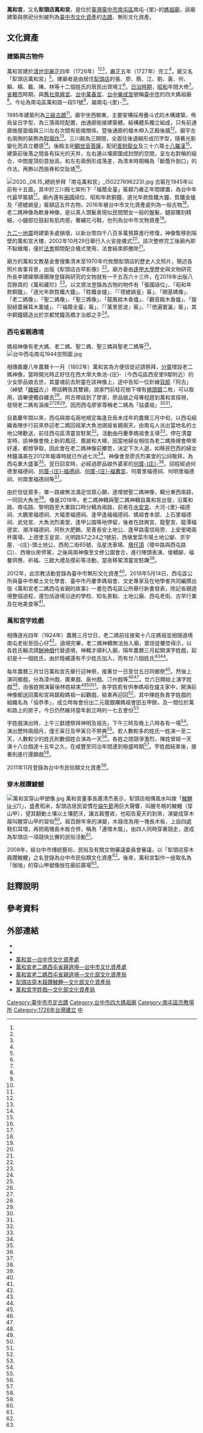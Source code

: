{{coord|24.1378875|120.6390717|display=title}}
{{東亞廟宇
| img = File:萬和宮正面照.jpg
| img_capt =
| image_width = 250px
| location = {{TWN}}[[臺中市|臺中市]][[南屯區|南屯區]]南屯-{里}-萬和路一段51號
| god =[[媽祖|媽祖]]
| type =
| struct =
| open_year ={{QING}}[[雍正|雍正]]四年（1726年）
| cere_date =老二媽西屯省親遶境、萬和宮字姓戲
| cultural_collection=
|}}
'''萬和宮'''，又名'''犁頭店萬和宮'''，是位於[[臺灣|臺灣]][[臺中市|臺中市]][[南屯區|南屯區]]南屯-{里}-的[[媽祖廟|媽祖廟]]，該廟建築與祭祀分別被列為[[臺中市文化資產|臺中市文化資產]]的[[臺中市文化資產#直轄市定古蹟|古蹟]]、無形文化資產。

==文化資產==
===建築與古物件===
{{tw monument
|name=萬和宮
|formername=
|image=
|imagename=
|othername=
|formalname=
|level=直轄市定古蹟
|class=
|time={{QING}}[[雍正|雍正]]五年（1727年）
|location=
|open=
|cost=
|website=
|reg_url =https://nchdb.boch.gov.tw/assets/advanceSearch/monument/19851127000010
}}
萬和宮建於[[雍正帝|清世宗]][[雍正|雍正]]四年（1726年）<ref name="楊士賢"/><ref name="1995-01-11"/><ref name="蔡淑媛2"/>，[[雍正|雍正]]五年（1727年）完工<ref name="葉思吟"/>，廟又名「犁頭店萬和宮」<ref name="楊士賢"/>。建廟者是由居住[[犁頭店|犁頭店]]的張、廖、簡、江、劉、黃、何、賴、楊、戴、陳、林等十二個姓氏的居民出資鳩工<ref name="盧金足2"/>。[[台灣日治時期|日治時期]]，[[昭和|昭和]]年間大修<ref name="何宗翰"/>。[[省轄市|省轄市]]時期，與[[舊社南興宮|舊社南興宮]]、[[台中萬春宮|台中萬春宮]]、[[台中樂成宮|台中樂成宮]]號稱[[臺中市_(省轄市)|臺中市]]的四大媽祖廟<ref name="蘇永欽"/>。今址為南屯區萬和路一段51號<ref name="1975-12-29"/>，屬南屯-{里}-<ref name="楊士賢2"/>。
 
1985年建築列為[[三級古蹟|三級古蹟]]<ref name="1985-12-06"/>。廟宇坐西朝東，主要架構採用疊斗式的木構建築，佈局呈日字型，為三落兩院配置，由通廊銜接建築體，結構體系獨立組成，只有前通廊做屋面楹與三川左右次間有銜接關係，暨後通廊的楹木伸入正殿後牆<ref name="2009-10-15"/>。廟宇左右兩側的裝飾為[[對場作|對場作]]<ref name="柯永輝"/>。三川殿為三開間，全面往後退縮形成凹字型，隨著光影變化而具立體感<ref name="2009-10-15"/>。後殿主祀[[觀世音菩薩|觀世音菩薩]]，配祀[[善財龍女|善財龍女]]及三十六尊{{efn|1983年，原先十八羅漢神像被竊，廟方隔年重刻，但舊神像在被攜出海關時遭查獲，因而找回的神像安置上層，新雕的坐在下層<ref name="盧金足2"/>。}}[[十八羅漢|十八羅漢]]<ref name="盧金足2"/>。建築前後落之間各有採光的天井，左右邊以墻廊圍成封閉的空間，呈左右對稱的組合，中間屋頂刻意抬高，和左右兩側形成落差，為清末時期稱為「斷簷升劍口」的作法，再飾以西施脊和交趾燒<ref name="2009-10-15"/>。

[[File:2020._08.15_總統參拜「南屯萬和宮」_(50227696223).jpg|thumb]]
古匾在1945年以前有十五面，其中於三川殿七架桁下「福蔭全臺」匾額乃雍正年間建置，為台中年代最早匾額<ref name="郝雪卿"/>。廟內還有[[張國|張國]]祿位、昭和年款銅鐘、道光年款鉎鐵大鐘、鉎鐵金爐及「德媲媧皇」匾額這五件古物，2016年被台中市文化資產處列為一般古物<ref name="楊文琳"/>。老二媽神像為軟身神像，是以真人頭髮表現似民間閨女一般的盤髮，腿部雕刻精細，小腿部位鼓起有肌肉感，著繡花弓鞋，也列為台中市文物資產<ref name="郝雪卿"/>。

[[九二一地震|九二一地震]]時建築多處損壞，以新台幣四千八百多萬預算進行修復，神像暫移到隔壁的萬和宮大樓，2002年10月29日舉行入火安座儀式<ref name="柯永輝"/>。該次整修完工後廟內即不點蠟燭，僅於[[法會|法會]]期間配合儀式使用，法會結束即撤除<ref name="人間福報" />。

廟方的萬和文教基金會搜集清末至1970年代攸關犁頭店的歷史人文照片，簡述各照片故事背景，出版《犁頭店古早影像》<ref name="張菁雅2"/>。廟方委由[[逢甲大學|逢甲大學]]歷史與文物研究所長李建緯領導團隊登錄與研究的文物就有一千五百六十三件，在2019年出版八百餘頁的《萬和藏珍》<ref name="郝雪卿"/>。以文資法登錄為古物的物件有「張國祿位」、「昭和年款銅鐘」、「道光年款鉎鐵大鐘」、「鉎鐵金爐」、「『德媲媧皇』匾」、「開基媽像」、「老二媽像」、「聖二媽像」、「聖三媽像」、「龍鳳紋木香爐」、「觀音殿木香爐」、「狻猊紐蓋展耳木薰爐」、「『福蔭全臺』匾」、「『萬里恩波』匾」、「『徳遍寰瀛』匾」，其中銅鐘鑄造出於京都梵鐘高橋才治郎之手<ref name="蔡淑媛2"/>。

===西屯省親遶境===
媽祖神像有老大媽{{efn|相傳開基媽祖神像是[[張國|張國]]在康熙二十三年（1684年）由湄洲恭請到南屯<ref name="張菁雅"/>。但依據大肚山文化工作室張祐的發言，當時張國並不在臺灣，1710年張國才以納餉的方式，招募佃農在南屯一帶墾殖，九年後，閩浙總督[[覺羅滿保|覺羅滿保]]驅逐佃農，再過三年諸羅縣知縣[[孫魯|孫魯]]更豎立[[張鎮庄|張鎮-{庄}-]]民番界址碑，嚴禁漢人進入南屯，直到雍正四年（1726年）南屯建立萬和宮時，張國早已去世<ref name="1995-01-11"/>。}}、老二媽、聖二媽、聖三媽與聖老二媽等<ref name="盧金足2"/>。
[[File:台中西屯南屯1944空照圖.jpg|thumb]]

相傳嘉慶八年農曆十一月（1802年）萬和宮為方便信徒迎請祭拜，[[分靈|分靈]]增設老二媽神像，當時開光時正好住在西大墎大魚池-{庄}-（今西屯區西安里9鄰附近）的少女廖品娘去世，其靈魂前去附靈在該神像上，途中告知一位針線[[貨郎|貨郎]]「阿古」（綽號「[[日用品|雜細]]古」）帶話轉告其雙親，說家門前桂花樹下埋有[[佛頭銀|佛頭銀]]二枚，可以取用，語畢便獨自離去<ref name="楊士賢"/>。阿古帶話到了廖家，廖品娘之母專程趕到萬和宮探視，發現老二媽有淚痕<ref name="楊士賢"/><ref name="蔡淑媛"/><ref name="謝依霖"/>。因而西屯廖家尊稱老二媽為「姑婆祖」<ref name="蔡淑媛"/><ref name="謝依霖"/>。
 
自嘉慶年間以來，西屯與南屯兩地規定每逢丑辰未戌年的農曆三月中旬，以西屯組織香陣步行前來恭迎老二媽回祖家大魚池謁祖省親兩天，由南屯人派出當地名的土地公陣歡送，前往西屯區清靈宮駐駕<ref name="楊士賢"/>。活動由丹慶季媽祖會主導<ref name="謝依霖"/>。停在清靈宮時，該神像會換上新的鳳冠、鳳披和大襖，因當地婦女相信為老二媽換襖會帶來好運，都想爭取，因此會在老二媽神像前擲筊，決定下次人選，如移民巴西的婦女林鐘滿美在2012年報導時就已作過七次<ref name="趙容萱"/>。神像會至廖氏烈美堂的公祠敬拜，為西屯重大盛事<ref name="盧金足1"/>。翌日回宮時，必經過廖品娘外婆家的[[何厝庄|何厝-{庄}-]]<ref name="蔡淑媛"/>。回程經過何德里福德祠、[[何厝庄福德祠|何厝-{庄}-福德祠]]、[[何厝庄福壽宮|何厝-{庄}-福夀宮]]、何厝里福德祠、何明里福德祠、何南里福德祠等<ref name="黃國峰"/>。

由於信徒眾多，單一路線無法滿足信眾心願，遂增塑聖二媽神像，轎分東西兩路，一同回大魚池<ref name="蔡淑媛"/>。像是2018年，老二媽神轎與聖二媽神轎自萬和宮出發，沿萬和路、南屯路、黎明路至大業路口時分轎為兩路，前者在[[水安宮|水安宮]]、大河-{里}-福德祠、大鵬里福德祠、大福里福德祠、逢甲逢福福德祠、媽祖會本部、上石里福德祠、武兌宮、大魚池烈美堂、逢甲公園等地停留，後者在啟興宮、龍聖宮、龍潭福德宮、潮洋福德祠、阿秋大肥鵝、至善長安土地公、逢甲路電信局旁、上安里喝兩杯廣場、上德里玉皇宮、光明路57之24之1號前、西墩里菜市場土地公腳、京宇屋、-{庄}-頭土地公、西苑二街65號、泓星洗車場、[[墩仔頂|墩仔頂]]（環中路與西屯路口）、西墩伙房停駕，之後與兩神像至文修公園會合，進行陣頭表演、倰轎腳、福餐供應、祈福、三獻大禮及摸彩等活動，當夜移駕清靈宮駐蹕<ref name="黃國峰"/>。
 
2012年，此宗教活動登錄為臺中市無形文化資產<ref name="謝依霖"/>。2018年5月14日，西屯區公所與臺中市鄉土文化學會、臺中市丹慶季媽祖會、文史專家及在地學者共同編撰出版《萬和宮老二媽西屯省親的故事》一書在西屯區公所舉行新書發表，除記省親遶境整個過程，還包括遶境沿途的學校、知名景點、土地公廟、西屯老街、古早行業及在地美食等<ref name="謝依霖"/>。

===萬和宮字姓戲===
相傳道光四年（1824年）農曆三月廿日，老二媽前往接駕十八庄媽祖並相隨遶境南屯老街至田心仔<ref name="張菁雅"/>。遶境完畢，老二媽神轎無法抬入廟，眾信徒擲筊得示，以各姓氏輪流請[[酬神戲|酬神戲]]代替遶境，神轎才順利入廟，隔年農曆三月起開演字姓戲，起初是十一個姓氏，由於陸續還有不少姓氏加入，而有廿八個姓氏<ref name="申震雄"/><ref name="張菁雅"/>。

每年農曆三月廿日{{efn|該日，廟方會與及犁頭店福德廟，會同旱溪媽祖於犁頭店出巡繞境<ref name="楊士賢2"/>。}}萬和宮先舉行迎神祭，接著廿一日至廿五日同鄉祭<ref name="申震雄"/>。然後上演同鄉戲，分為漳州戲、廣東戲、泉州戲、汀州戲等<ref name="張菁雅"/><ref name="申震雄"/>。廿六日開始上演字姓戲<ref name="申震雄"/>，由張姓開演最後林姓結束<ref name="張菁雅"/><ref name="申震雄"/><ref name="簡光義"/>。各字姓若有供奉媽祖在爐主家中，開演前神像都送回萬和宮與鎮殿媽祖一起觀戲，結束再迎回<ref name="張菁雅"/>。其中陳姓負責字姓戲的組織名為「協恭季」，成立時每會份出二元龍銀購媽祖會田五甲餘，及一間位於萬和路上的房子，今日仍然維持當年創立時的一七五會份<ref name="何宗翰"/>
 
字姓戲演出時，上午三獻禮祭拜神明及祖先，下午三時及晚上八時各有一場<ref name="申震雄"/>。演出歷時兩個月，僅壬寅日及甲寅日不祭典<ref name="簡光義"/>。若人數較多的姓氏一姓演一至二天，人數較少的姓氏則數個姓合演為一天<ref name="申震雄"/>。各姓之間競爭激烈，陳姓曾經一天演十八台戲達十五年之久，在咸豐至同治年間達到極盛時期<ref name="何宗翰"/>。字姓戲結束後，接著則進行還願戲<ref name="申震雄"/>。
 
2011年11月登錄為台中市民俗類文化資產<ref name="張菁雅"/>。

===穿木屐躦鯪鯉===
[[File:萬和宮穿山甲塑像.jpg|thumb]]
萬和宮董事長蕭清杰表示，犁頭店相傳風水叫做「[[鯪鯉lâ-lí|鯪鯉lâ-lí]]穴」，盛產稻米，犁頭店居民習慣在[[端午節|端午節]]用巨大聲響，叫醒冬眠的鯪鯉（穿山甲），望其翻動土壤以土壤肥沃，讓五穀豐收，也昭告夏天的到來，演變成穿木屐叫醒穿山甲的習俗<ref name="林良昇"/>。經百餘年來的演變，木屐改為用一塊長木板，上設四處鞋扣耳環，再把兩塊長木板合併，稱為「連環木屐」，由四人同時穿著競走，遂成為犁頭店一項競快比賽的民俗活動<ref name="黃金財"/>。
 
2008年，經台中市傳統藝術、民俗及有關文物審議委員會審議，以「犁頭店穿木屐躦鯪鯉」之名登錄為台中市民俗類文化資產<ref name="黃凱西"/>。後來，萬和宮製作一座取名為「咖咖」的穿山甲塑像放在廟前廣場<ref name="林良昇"/>。

==註釋說明==
{{notelist|iger=}}

== 參考資料 ==
{{Reflist|35em|refs =
<ref name="蔡淑媛2">{{Cite news|url=https://news.ltn.com.tw/news/life/breakingnews/3444363|title=你所不知道的南屯萬和宮 「聖二媽像」有玄機|author=蔡淑媛|language=zh-tw|newspaper=《自由時報》|date=2021-02-20|accessdate=2021-07-15|archive-date=2021-07-17|archive-url=https://web.archive.org/web/20210717073948/https://news.ltn.com.tw/news/life/breakingnews/3444363|dead-url=no}}</ref>

<ref name="張菁雅2">{{Cite news|url=https://news.ltn.com.tw/news/life/breakingnews/2714813|title=中市萬和宮徵求老照片 出書重現犁頭店風華|author=張菁雅|language=zh-tw|publisher=《自由時報》|date=2019-03-03|accessdate=2019-10-27|archive-date=2021-03-09|archive-url=https://web.archive.org/web/20210309133834/https://news.ltn.com.tw/news/life/breakingnews/2714813|dead-url=no}}</ref>

<ref name="郝雪卿">{{Cite news|url=https://www.cna.com.tw/news/acul/201910140151.aspx|title=台中萬和宮典藏文物上千件 耗費2年完成登錄|author=郝雪卿|language=zh-tw|publisher=中央社|date=2019-10-14|accessdate=2019-10-27|archive-date=2021-03-09|archive-url=https://web.archive.org/web/20210309133836/https://www.cna.com.tw/news/acul/201910140151.aspx|dead-url=no}}</ref>

<ref name="蘇永欽">{{Cite news|url=|title=舊社南興宮 下元節水官聖誕叩謝平安慶典|author=蘇永欽|language=zh-tw|publisher=《新一代時報》|date=2017-12-03|accessdate=}}</ref>
 
<ref name="1985-12-06">{{Cite news|url=|title=台閩地區二三級古蹟 第三批公布一○四處|author=|language=zh-tw|publisher=《民生報》|date=1985-12-06|accessdate=}}</ref>
 
<ref name="蔡淑媛">{{Cite news|url=https://news.ltn.com.tw/news/life/breakingnews/2409610|title=這位媽祖不是林默娘！萬和宮老二媽 回娘家省親遶境|author=蔡淑媛|language=zh-tw|publisher=《自由時報》|date=2018-04-28|accessdate=2019-05-11|archive-url=https://web.archive.org/web/20180501180904/http://news.ltn.com.tw/news/life/breakingnews/2409610|archive-date=2018-05-01|dead-url=no}}</ref>
 
<ref name="張菁雅">{{Cite news|url=https://news.ltn.com.tw/news/local/paper/576557|title=〈中部〉連演兩個月 萬和宮字姓戲開鑼 傳承180餘年 依慣例張姓開演 林姓結束|author=張菁雅|language=zh-tw|publisher=《自由時報》|date=2012-04-17|accessdate=2019-05-11|archive-date=2021-03-09|archive-url=https://web.archive.org/web/20210309133842/https://news.ltn.com.tw/news/local/paper/576557|dead-url=no}}</ref>
 
<ref name="申震雄">{{Cite news|url=|title=台灣小調 字姓戲,張廖簡江……排著演|author=申震雄|language=zh-tw|publisher=《聯合報》|date=1998-05-03|accessdate=}}</ref>
 
<ref name="柯永輝">{{Cite news|url=|title=萬和宮啟用 媽祖入火安座 北管劇團扮仙迎接 大批信眾簇擁 一片喜氣|author=柯永輝|language=zh-tw|publisher=《聯合報》|date=2002-10-30|accessdate=}}</ref>
 
<ref name="楊士賢">{{Cite news|url=|title=媽祖誕生在台灣 除了老大媽 還有「老二媽」|author=楊士賢|language=zh-tw|publisher=《聯合報》|date=1997-08-03|accessdate=}}</ref>
 
<ref name="人間福報">{{cite news|author=|date=2019-04-26|title=艋舺龍山寺 5月起禁點蠟燭|url=http://www.merit-times.com.tw/NewsPage.aspx?unid=549773|dead-url=yes|newspaper=《人間福報》|language=zh-tw|archive-url=https://web.archive.org/web/20200105124129/http://www.merit-times.com.tw/NewsPage.aspx?unid=549773|archive-date=2020-01-05|access-date=2020-01-05}}</ref>


<ref name="1975-12-29">{{Cite news|url=|title=台中萬和宮廟祝 涉嫌侵吞香油錢 數達二百餘萬元|author=|language=zh-tw|publisher=《聯合報》|date=1975-12-29|accessdate=}}</ref>
 
<ref name="盧金足1">{{Cite news|url=https://www.chinatimes.com/newspapers/20170419000464-260107?chdtv|title=大魚池將重現 明年恭迎老二媽|author=盧金足|language=zh-tw|publisher=《中國時報》|date=2017-04-19|accessdate=2019-05-11|archive-date=2021-03-09|archive-url=https://web.archive.org/web/20210309133855/https://www.chinatimes.com/newspapers/20170419000464-260107?chdtv|dead-url=no}}</ref>
 
<ref name="盧金足2">{{Cite news|url=|title=新舊36羅漢共處 有段因緣|author=盧金足|language=zh-tw|publisher=《中國時報》|date=2006-06-13|accessdate=}}</ref>
 
<ref name="簡光義">{{Cite news|url=|title=傳承180年 萬和宮字姓戲開演|author=簡光義|language=zh-tw|publisher=《中國時報》|date=2013-05-15|accessdate=}}</ref>
 
<ref name="1995-01-11">{{Cite news|url=|title=南屯萬和宮肇建史蹟官民資料互異 市府史料記載一六八四年由張國所建 與民間考證大相逕庭|author=|language=zh-tw|publisher=《中國時報》|date=1995-01-11|accessdate=}}</ref>
 
<ref name="2009-10-15">{{Cite news|url=https://www.chinatimes.com/newspapers/20091015000649-260115?chdtv|title=《建築巡禮》萬和宮 層次分明更顯華麗|author=|language=zh-tw|publisher=《中國時報》|date=2009-10-15|accessdate=2019-10-10|archive-url=https://web.archive.org/web/20191010164258/http://www.chinatimes.com/newspapers/20091015000649-260115?chdtv|archive-date=2019-10-10|dead-url=yes}}</ref>
 
<ref name="葉思吟">{{Cite news|url=|title=知性走春 台中市老少配|author=葉思吟|language=zh-tw|publisher=《中國時報》|date=2006-02-02|accessdate=}}</ref>
 
<ref name="謝依霖">{{Cite news|url=https://tw.news.yahoo.com/萬和宮老二媽西屯省親故事-新書發表-認識西屯豐富人文歷史-080906854.html|title=「萬和宮老二媽西屯省親故事」新書發表 認識西屯豐富人文歷史|author=謝依霖|language=zh-tw|publisher=《台灣好新聞報》|date=2018-01-15|accessdate=2019-05-11|archive-date=2020-11-26|archive-url=https://web.archive.org/web/20201126050932/https://tw.news.yahoo.com/%E8%90%AC%E5%92%8C%E5%AE%AE%E8%80%81%E4%BA%8C%E5%AA%BD%E8%A5%BF%E5%B1%AF%E7%9C%81%E8%A6%AA%E6%95%85%E4%BA%8B-%E6%96%B0%E6%9B%B8%E7%99%BC%E8%A1%A8-%E8%AA%8D%E8%AD%98%E8%A5%BF%E5%B1%AF%E8%B1%90%E5%AF%8C%E4%BA%BA%E6%96%87%E6%AD%B7%E5%8F%B2-080906854.html|dead-url=no}}</ref>
 
<ref name="何宗翰">{{Cite news|url=https://news.ltn.com.tw/news/life/breakingnews/1740877|title=百年「字姓戲」、「陳姓協恭季」盼申報神明會|author=何宗翰|language=zh-tw|publisher=《自由時報》|date=2016-06-24|accessdate=2019-05-11|archive-url=https://web.archive.org/web/20181214095428/http://news.ltn.com.tw/news/life/breakingnews/1740877|archive-date=2018-12-14|dead-url=no}}</ref>
 
<ref name="楊文琳">{{Cite news|url=https://www.cdns.com.tw/news.php?n_id=0&nc_id=118904|title=中市指定16件宮廟文物為古物|author=楊文琳|language=zh-tw|publisher=《中華日報》|date=2016-09-23|accessdate=2019-05-11}}{{Dead link|date=2019年11月 |bot=InternetArchiveBot |fix-attempted=yes }}</ref>
 
<ref name="林良昇">{{Cite news|url=https://news.ltn.com.tw/news/life/breakingnews/1348708|title=萌萌的！南屯老街3D鯪鯉「咖咖」超大隻|author=林良昇|language=zh-tw|publisher=《自由時報》|date=2015-06-14|accessdate=2019-05-11|archive-url=https://web.archive.org/web/20181207113044/http://news.ltn.com.tw/news/life/breakingnews/1348708|archive-date=2018-12-07|dead-url=no}}</ref>
 
<ref name="黃凱西">{{Cite news|url=https://www.epochtimes.com/b5/8/8/15/n2229578.htm|title=中市新增「旱溪媽祖遶境十八庄」「犁頭店穿木屐躦鯪鯉」文化資產|author=黃凱西|language=zh-tw|publisher=《大紀元時報》|date=2008-08-15|accessdate=2019-05-11|archive-url=https://web.archive.org/web/20100124082154/http://epochtimes.com/b5/8/8/15/n2229578.htm|archive-date=2010-01-24|dead-url=no}}</ref>

<ref name="黃國峰">{{Cite news|url=https://www.chinatimes.com/realtimenews/20180426004819-260405?chdtv|title=萬和宮老二媽西屯省親遶境28日登場|author=黃國峰|language=zh-tw|publisher=《中國時報》|date=2018-04-26|accessdate=2019-05-11|archive-date=2021-03-09|archive-url=https://web.archive.org/web/20210309133909/https://www.chinatimes.com/realtimenews/20180426004819-260405?chdtv|dead-url=no}}</ref>
 
<ref name="黃金財">{{Cite news|url=|title=地方民俗 穿長木屐競走 吵醒穿山甲|author=黃金財|language=zh-tw|publisher=《聯合報》|date=1999-08-02|accessdate=}}</ref>
 
<ref name="趙容萱">{{Cite news|url=|title=3年後下一任 誰幫老二媽換襖？周六擲筊決定|author=趙容萱|language=zh-tw|publisher=《聯合報》|date=2012-03-22|accessdate=}}</ref>
 
<ref name="楊士賢2">{{Cite news|url=|title=地名趣譚 台中市南屯區的怪庄名|author=楊士賢|language=zh-tw|publisher=《聯合報》|date=1998-08-01|accessdate=}}</ref>
 }}
{{clear}}

==外部連結==
{{Commons cat|Wanhe Temple}}
*{{Official site|www.wanhegong.org.tw}}
*{{facebook|wanhegong.org}}
*[http://www.tchac.taichung.gov.tw/building?uid=33&pid=3 萬和宮—台中市文化資產處] {{Wayback|url=http://www.tchac.taichung.gov.tw/building?uid=33&pid=3 |date=20210309133957 }}
*[http://www.tchac.taichung.gov.tw/historybuilding?uid=39&pid=147 萬和宮老二媽西屯省親遶境—台中市文化資產處] {{Wayback|url=http://www.tchac.taichung.gov.tw/historybuilding?uid=39&pid=147 |date=20210309133945 }}
*[https://nchdb.boch.gov.tw/assets/advanceSearch/folklore/20120615000001 萬和宮老二媽西屯省親遶境—文化部文化資產局] {{Wayback|url=https://nchdb.boch.gov.tw/assets/advanceSearch/folklore/20120615000001 |date=20210309133927 }}
*[https://nchdb.boch.gov.tw/assets/overview/folklore/20080812000002 犁頭店穿木屐躦鯪鯉—文化部文化資產局] {{Wayback|url=https://nchdb.boch.gov.tw/assets/overview/folklore/20080812000002 |date=20180117024827 }}
*[https://nchdb.boch.gov.tw/assets/overview/folklore/20111101000001 萬和宮字姓戲—文化部文化資產局] {{Wayback|url=https://nchdb.boch.gov.tw/assets/overview/folklore/20111101000001 |date=20180117020303 }}

 {{portal bar|臺中|道教|建築|border=no}}
{{台灣直轄市定古蹟}}
{{台中市文化資產}}
{{臺灣宗教百景}}

[[Category:臺中市市定古蹟|Category:臺中市市定古蹟]]
[[Category:台中市四大媽祖廟|Category:台中市四大媽祖廟]]
[[Category:南屯區宗教場所|Category:南屯區宗教場所]]
[[Category:1726年台灣建立|Category:1726年台灣建立]]
[[Category:保存中華民國古物的宗教場所|中]]